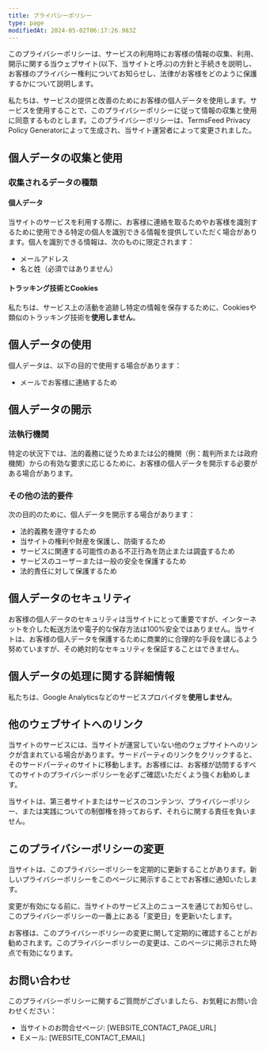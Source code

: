 ```yaml
---
title: プライバシーポリシー
type: page
modifiedAt: 2024-05-02T06:17:26.983Z
---
```


このプライバシーポリシーは、サービスの利用時にお客様の情報の収集、利用、開示に関する当ウェブサイト(以下、当サイトと呼ぶ)の方針と手続きを説明し、お客様のプライバシー権利についてお知らせし、法律がお客様をどのように保護するかについて説明します。

私たちは、サービスの提供と改善のためにお客様の個人データを使用します。サービスを使用することで、このプライバシーポリシーに従って情報の収集と使用に同意するものとします。このプライバシーポリシーは、TermsFeed Privacy Policy Generatorによって生成され、当サイト運営者によって変更されました。

## 個人データの収集と使用

### 収集されるデータの種類

#### 個人データ

当サイトのサービスを利用する際に、お客様に連絡を取るためやお客様を識別するために使用できる特定の個人を識別できる情報を提供していただく場合があります。個人を識別できる情報は、次のものに限定されます：

- メールアドレス
- 名と姓（必須ではありません）

#### トラッキング技術とCookies

私たちは、サービス上の活動を追跡し特定の情報を保存するために、Cookiesや類似のトラッキング技術を**使用しません**。

## 個人データの使用

個人データは、以下の目的で使用する場合があります：

- メールでお客様に連絡するため

## 個人データの開示

### 法執行機関

特定の状況下では、法的義務に従うためまたは公的機関（例：裁判所または政府機関）からの有効な要求に応じるために、お客様の個人データを開示する必要がある場合があります。

### その他の法的要件

次の目的のために、個人データを開示する場合があります：

- 法的義務を遵守するため
- 当サイトの権利や財産を保護し、防衛するため
- サービスに関連する可能性のある不正行為を防止または調査するため
- サービスのユーザーまたは一般の安全を保護するため
- 法的責任に対して保護するため

## 個人データのセキュリティ

お客様の個人データのセキュリティは当サイトにとって重要ですが、インターネットを介した転送方法や電子的な保存方法は100%安全ではありません。当サイトは、お客様の個人データを保護するために商業的に合理的な手段を講じるよう努めていますが、その絶対的なセキュリティを保証することはできません。

## 個人データの処理に関する詳細情報

私たちは、Google Analyticsなどのサービスプロバイダを**使用しません**。

## 他のウェブサイトへのリンク

当サイトのサービスには、当サイトが運営していない他のウェブサイトへのリンクが含まれている場合があります。サードパーティのリンクをクリックすると、そのサードパーティのサイトに移動します。お客様には、お客様が訪問するすべてのサイトのプライバシーポリシーを必ずご確認いただくよう強くお勧めします。

当サイトは、第三者サイトまたはサービスのコンテンツ、プライバシーポリシー、または実践についての制御権を持っておらず、それらに関する責任を負いません。

## このプライバシーポリシーの変更

当サイトは、このプライバシーポリシーを定期的に更新することがあります。新しいプライバシーポリシーをこのページに掲示することでお客様に通知いたします。

変更が有効になる前に、当サイトのサービス上のニュースを通じてお知らせし、このプライバシーポリシーの一番上にある「変更日」を更新いたします。

お客様は、このプライバシーポリシーの変更に関して定期的に確認することがお勧めされます。このプライバシーポリシーの変更は、このページに掲示された時点で有効になります。

## お問い合わせ

このプライバシーポリシーに関するご質問がございましたら、お気軽にお問い合わせください：

- 当サイトのお問合せページ: [WEBSITE_CONTACT_PAGE_URL]
- Eメール: [WEBSITE_CONTACT_EMAIL]
